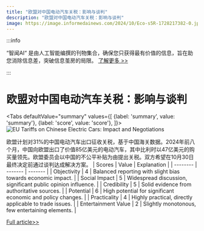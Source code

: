 ```yaml
---
title: "欧盟对中国电动汽车关税：影响与谈判"
description: "欧盟对中国电动汽车关税：影响与谈判"
image: https://image.informedainews.com/2024/10/Eco-s5R-1728217382-0.jpg
---
```



:::info

“智闻AI“ 是由人工智能编撰的刊物集合，确保您只获得最有价值的信息，旨在助您消除信息差，突破信息茧房的局限。  [了解更多 >>](/)

:::

# 欧盟对中国电动汽车关税：影响与谈判


<Tabs
	defaultValue="summary"
	values={[
	{label: 'summary', value: 'summary'},
	{label: 'score', value: 'score'},
]}>
<TabItem value="summary">
<img
  src="https://image.informedainews.com/2024/10/Eco-s5R-1728217382-0.jpg"
  alt="EU Tariffs on Chinese Electric Cars: Impact and Negotiations"
/>



欧盟计划对31%的中国电动汽车出口征收关税，基于中国海关数据。2024年前八个月，中国向欧盟出口了价值85亿美元的电动汽车，其中比利时以47亿美元的购买量领先。欧盟委员会以中国的不公平补贴为由提出关税。双方希望在10月30日最终决定前通过谈判达成解决方案。
</TabItem>
<TabItem value="score">
	| Scores     | Value   | Explanation |
	| -------- | ------- | ------- |
	| Objectivity  | 4    | Balanced reporting with slight bias towards economic impact.    |
	| Social Impact | 5     | Widespread discussion, significant public opinion influence.    |
	| Credibility    | 5    | Solid evidence from authoritative sources.    |
	| Potential    | 6    | High potential for significant economic and policy changes.    |
	| Practicality    | 4    | Highly practical, directly applicable to trade issues.    |
	| Entertainment Value    | 2    | Slightly monotonous, few entertaining elements.    |
</TabItem>
</Tabs>

[Full article>>](https://sputniknews.com/20241005/eu-tariffs-to-affect-31-of-chinese-electric-car-export---chinas-customs-service-1120427036.html)
